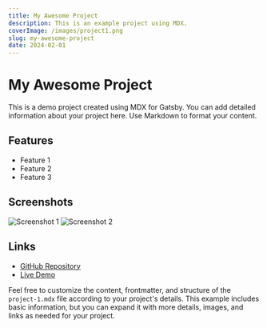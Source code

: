```yaml
---
title: My Awesome Project
description: This is an example project using MDX.
coverImage: /images/project1.png
slug: my-awesome-project
date: 2024-02-01
---
```


# My Awesome Project

This is a demo project created using MDX for Gatsby. You can add detailed information about your project here. Use Markdown to format your content.

## Features

- Feature 1
- Feature 2
- Feature 3

## Screenshots

![Screenshot 1](/images/screenshot1.png)
![Screenshot 2](/images/screenshot2.png)

## Links

- [GitHub Repository](https://github.com/your-username/my-awesome-project)
- [Live Demo](https://www.example.com/my-awesome-project)

Feel free to customize the content, frontmatter, and structure of the `project-1.mdx` file according to your project's details. This example includes basic information, but you can expand it with more details, images, and links as needed for your project.
